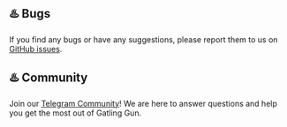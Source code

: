 
## ♨️ Bugs

If you find any bugs or have any suggestions, please report them to us on [GitHub issues](https://github.com/Sentou-Technologies/Sentou-SDK-Issues/issues).

## ♨️ Community

Join our [Telegram Community](https://t.me/sentoutech)! We are here to answer questions and help you get the most out of Gatling Gun.

